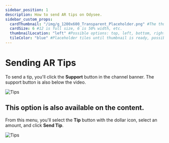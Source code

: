 ```yaml
---
sidebar_position: 1
description: How to send AR tips on Odysee.
sidebar_custom_props:
  cardThumbnail: "/img/g_1200x600_Transparent_Placeholder.png" #The thumbnail on the category card.
  cardSize: 6 #12 is full size, 6 is 50% width, etc.
  thumbnailLocation: "left" #Possible options: top, left, bottom, right, none
  tileColor: "blue" #Placeholder tiles until thumbnail is ready, possible options: blue, cream, darkpurple, lightpurple, mauve, orange, pink, none
---
```


# Sending AR Tips

To send a tip, you'll click the **Support** button in the channel banner. The support button is also below the video.

![Tips](https://thumbs.odycdn.com/bebfbd4cf6da73a7d4e691cbe4e9942b.webp)

## This option is also available on the content.

From this menu, you'll select the **Tip** button with the dollar icon, select an amount, and click **Send Tip**.

![Tips](https://thumbs.odycdn.com/a5b8e490d797ba077e3ffa0a449e499c.webp)
